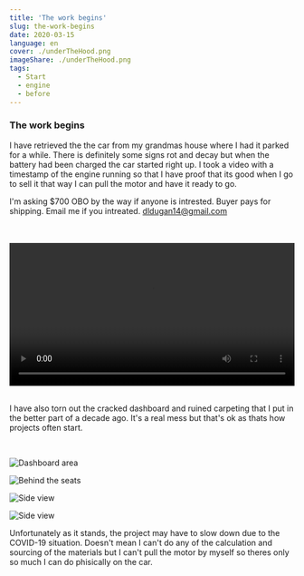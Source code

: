 ```yaml
---
title: 'The work begins'
slug: the-work-begins
date: 2020-03-15
language: en
cover: ./underTheHood.png
imageShare: ./underTheHood.png
tags:
  - Start
  - engine
  - before
---
```



### The work begins

I have retrieved the the car from my grandmas house where I had it parked for a while. There is definitely some signs rot and decay but when the battery had been charged the car started right up. I took a video with a timestamp of the engine running so that I have proof that its good when I go to sell it that way I can pull the motor and have it ready to go.

I'm asking $700 OBO by the way if anyone is intrested. Buyer pays for shipping. Email me if you intreated. [dldugan14@gmail.com](mailto:dldugan14@gmail.com)

<br />
<br />
<video width="100%" controls>
  <source src={engine} type="video/mp4" />
  Your browser does not support the video tag.
</video>
<br />
<br />

I have also torn out the cracked dashboard and ruined carpeting that I put in the better part of a decade ago. It's a real mess but that's ok as thats how projects often start.

<br />

![Dashboard area](./front.jpg)

![Behind the seats](./back.jpg)

![Side view](./side.jpg)

![Side view](./side2.jpg)

Unfortunately as it stands, the project may have to slow down due to the COVID-19 situation. Doesn't mean I can't do any of the calculation and sourcing of the materials but I can't pull the motor by myself so theres only so much I can do phisically on the car.